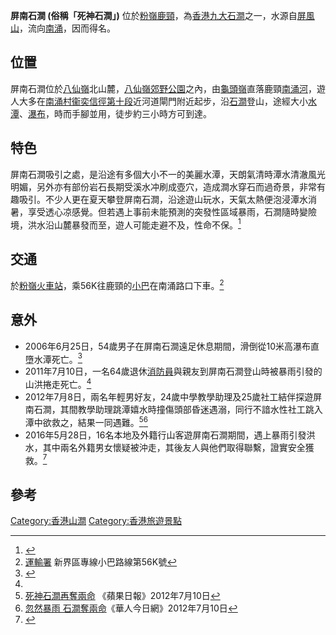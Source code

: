 '''屏南石澗 (俗稱「死神石澗」)''' 位於[[粉嶺|粉嶺]][[鹿頸|鹿頸]]，為[[香港九大石澗|香港九大石澗]]之一，水源自[[屏風山_(香港)|屏風山]]，流向[[南涌|南涌]]，因而得名。

== 位置 == 
屏南石澗位於[[八仙嶺|八仙嶺]]北山麓，[[八仙嶺郊野公園|八仙嶺郊野公園]]之內，由[[龜頭嶺|龜頭嶺]]直落鹿頸[[南涌河|南涌河]]，遊人大多在[[南涌村|南涌村]][[衞奕信徑#第十段|衞奕信徑第十段]]近河道閘門附近起步，沿[[石澗|石澗]]登山，途經大小[[水潭|水潭]]、[[瀑布|瀑布]]，時而手腳並用，徒步約三小時方可到達。

== 特色 ==
屏南石澗吸引之處，是沿途有多個大小不一的美麗水潭，天朗氣清時潭水清澈風光明媚，另外亦有部份岩石長期受溪水冲刷成壺穴，造成澗水穿石而過奇景，非常有趣吸引。不少人更在夏天攀登屏南石澗，沿途遊山玩水，天氣太熱便泡浸潭水消暑，享受透心凉感覺。但若遇上事前未能預測的突發性區域暴雨，石澗隨時變險境，洪水沿山麓暴發而至，遊人可能走避不及，性命不保。<ref>{{cite web |url=http://hk.apple.nextmedia.com/realtime/breaking/20160528/55157773 |title=【死神石澗】澗水穿石變壺穴 屏南石澗奇景 |publisher=[[蘋果日報_(香港)|蘋果日報]] |date=2016年5月28日 |accessdate=2016年5月28日 |archive-date=2016年5月31日 |archive-url=https://web.archive.org/web/20160531071241/http://hk.apple.nextmedia.com/realtime/breaking/20160528/55157773 |dead-url=no }}{{zh-hant}}</ref>

== 交通 ==  
於[[粉嶺火車站|粉嶺火車站]]，乘56K往鹿頸的[[香港小巴|小巴]]在南涌路口下車。<ref>[http://www.td.gov.hk/tc/transport_in_hong_kong/public_transport/minibuses/green/gmb_online_guide/new_territories_gmb_routes/nt_56k/index.html 運輸署] {{webarchive|url=https://web.archive.org/web/20130306013153/http://www.td.gov.hk/tc/transport_in_hong_kong/public_transport/minibuses/green/gmb_online_guide/new_territories_gmb_routes/nt_56k/index.html |date=2013-03-06 }}新界區專線小巴路線第56K號</ref>

== 意外 ==
*2006年6月25日，54歲男子在屏南石澗遠足休息期間，滑倒從10米高瀑布直墮水潭死亡。<ref name="appledaily20160528">{{cite web |url=http://hk.apple.nextmedia.com/realtime/breaking/20160528/55157745 |title=【死神石澗】奪多條人命 潭底曾撈獲二屍 |publisher=[[蘋果日報_(香港)|蘋果日報]] |date=2016年5月28日 |accessdate=2016年5月28日 |archive-date=2016年5月29日 |archive-url=https://web.archive.org/web/20160529120726/http://hk.apple.nextmedia.com/realtime/breaking/20160528/55157745 |dead-url=no }}{{zh-hant}}</ref>
*2011年7月10日，一名64歲退休[[消防員|消防員]]與親友到屏南石澗登山時被暴雨引發的山洪捲走死亡。<ref name="appledaily20160528"/>
*2012年7月8日，兩名年輕男好友，24歲中學教學助理及25歲社工結伴探遊屏南石澗，其間教學助理跳潭嬉水時撞傷頭部昏迷遇溺，同行不諳水性社工跳入潭中欲救之，結果一同遇難。<ref>[http://hk.apple.nextmedia.com/news/first/20120710/16499432 死神石澗再奪兩命] {{Wayback|url=http://hk.apple.nextmedia.com/news/first/20120710/16499432 |date=20160305012316 }}《蘋果日報》2012年7月10日</ref><ref>[http://www.chinesedaily.com/home_detail.asp?no=c1097314.txt&lanmu=C06&readdate=7-10-2012 忽然暴雨 石澗奪兩命]《華人今日網》2012年7月10日</ref>
*2016年5月28日，16名本地及外籍行山客遊屏南石澗期間，遇上暴雨引發洪水，其中兩名外籍男女懷疑被沖走，其後友人與他們取得聯繫，證實安全獲救。<ref>{{cite web |url=http://hk.apple.nextmedia.com/realtime/breaking/20160528/55157699 |title=「死神石澗」16名行山客黃雨被困 沖走男女獲救正下山 |publisher=[[蘋果日報_(香港)|蘋果日報]] |date=2016年5月28日 |accessdate=2016年5月28日 |archive-date=2016年5月29日 |archive-url=https://web.archive.org/web/20160529114010/http://hk.apple.nextmedia.com/realtime/breaking/20160528/55157699 |dead-url=no }}{{zh-hant}}</ref>

== 參考 ==   
{{reflist}}

[[Category:香港山澗|Category:香港山澗]]
[[Category:香港旅遊景點|Category:香港旅遊景點]]